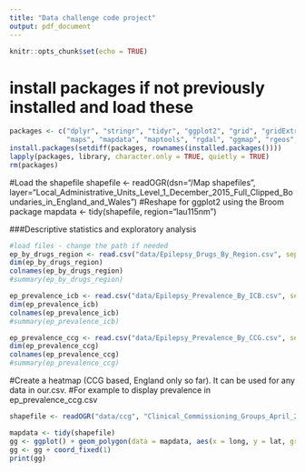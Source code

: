```yaml
---
title: "Data challenge code project"
output: pdf_document
---
```


```r
knitr::opts_chunk$set(echo = TRUE)
```

# install packages if not previously installed and load these
```r
packages <- c("dplyr", "stringr", "tidyr", "ggplot2", "grid", "gridExtra", "ggpubr", "lubridate",
              "maps", "mapdata", "maptools", "rgdal", "ggmap", "rgeos", "broom", "plyr")
install.packages(setdiff(packages, rownames(installed.packages())))
lapply(packages, library, character.only = TRUE, quietly = TRUE)
rm(packages)
```

#Load the shapefile
shapefile <- readOGR(dsn="/Map shapefiles", layer="Local_Administrative_Units_Level_1_December_2015_Full_Clipped_Boundaries_in_England_and_Wales")
#Reshape for ggplot2 using the Broom package
mapdata <- tidy(shapefile, region="lau115nm")

###Descriptive statistics and exploratory analysis
```r
#load files - change the path if needed
ep_by_drugs_region <- read.csv("data/Epilepsy_Drugs_By_Region.csv", sep = ",")
dim(ep_by_drugs_region)
colnames(ep_by_drugs_region)
#summary(ep_by_drugs_region)

ep_prevalence_icb <- read.csv("data/Epilepsy_Prevalence_By_ICB.csv", sep = ",")
dim(ep_prevalence_icb)
colnames(ep_prevalence_icb)
#summary(ep_prevalence_icb)

ep_prevalence_ccg <- read.csv("data/Epilepsy_Prevalence_By_CCG.csv", sep = ",")
dim(ep_prevalence_ccg)
colnames(ep_prevalence_ccg)
#summary(ep_prevalence_ccg)

```
#Create a heatmap (CCG based, England only so far). It can be used for any data in our.csv.
#For example to display prevalence in ep_prevalence_ccg.csv
```r
shapefile <- readOGR("data/ccg", "Clinical_Commissioning_Groups_April_2020_FEB_EN")
```
```r
mapdata <- tidy(shapefile)
gg <- ggplot() + geom_polygon(data = mapdata, aes(x = long, y = lat, group = group), color = "#FFFFFF", size = 0.25)
gg <- gg + coord_fixed(1)
print(gg)
```

